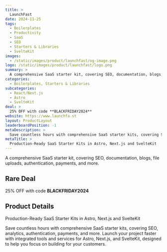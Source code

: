 ```yaml
---
title: >
  LaunchFast
date: 2024-11-25
tags:
  - Boilerplates
  - Productivity
  - SaaS
  - SEO
  - Starters & Libraries
  - SvelteKit
images:
  - /static/images/product/launchfast/og-image.png
logo: /static/images/product/launchfast/logo.png
summary: >
  A comprehensive SaaS starter kit, covering SEO, documentation, blogs, file uploads, authentication, payments, and more.
categories:
  - Boilerplates, Starters & Libraries
subcategories:
  - React/Next.js
  - Astro
  - SvelteKit
deal: >
  25% OFF with code **BLACKFRIDAY2024**
website: https://www.launchfa.st
layout: ProductLayout
leaderboardPosition: -1
metaDescription: >
  Save countless hours with comprehensive SaaS starter kits, covering SEO, analytics, authentication, payments, and more. Launch your project faster with integrated tools and services for Astro, Next.js, and SvelteKit, designed to help you focus on building for your customers.
metaTitle: >
  Production-Ready SaaS Starter Kits in Astro, Next.js and SvelteKit
---
```

A comprehensive SaaS starter kit, covering SEO, documentation, blogs, file uploads, authentication, payments, and more.

## Rare Deal

25% OFF with code **BLACKFRIDAY2024**

## Product Details

Production-Ready SaaS Starter Kits in Astro, Next.js and SvelteKit

Save countless hours with comprehensive SaaS starter kits, covering SEO, analytics, authentication, payments, and more. Launch your project faster with integrated tools and services for Astro, Next.js, and SvelteKit, designed to help you focus on building for your customers.
